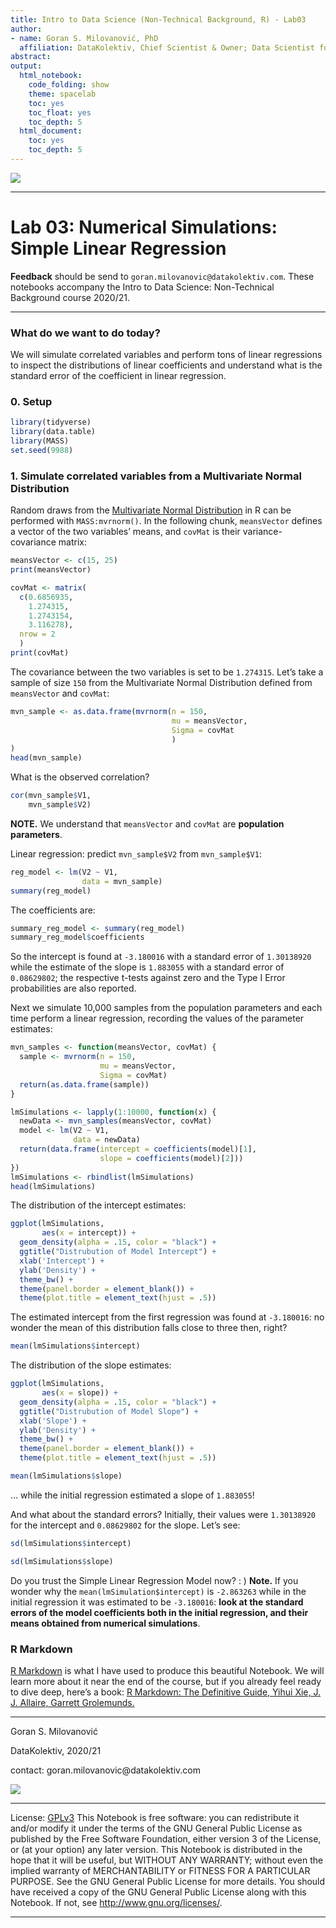 ---
title: Intro to Data Science (Non-Technical Background, R) - Lab03
author:
- name: Goran S. Milovanović, PhD
  affiliation: DataKolektiv, Chief Scientist & Owner; Data Scientist for Wikidata, WMDE
abstract: 
output:
  html_notebook:
    code_folding: show
    theme: spacelab
    toc: yes
    toc_float: yes
    toc_depth: 5
  html_document:
    toc: yes
    toc_depth: 5
---

![](../_img/DK_Logo_100.png)

***
# Lab 03: Numerical Simulations: Simple Linear Regression
 
**Feedback** should be send to `goran.milovanovic@datakolektiv.com`. 
These notebooks accompany the Intro to Data Science: Non-Technical Background course 2020/21.

***

### What do we want to do today?

We will simulate correlated variables and perform tons of linear regressions to inspect the distributions of linear coefficients and understand what is the standard error of the coefficient in linear regression. 

### 0. Setup

```{r echo = T, message = F, warning = F}
library(tidyverse)
library(data.table)
library(MASS)
set.seed(9988)
```

### 1. Simulate correlated variables from a Multivariate Normal Distribution

Random draws from the [Multivariate Normal Distribution](https://en.wikipedia.org/wiki/Multivariate_normal_distribution) in R can be performed with `MASS:mvrnorm()`. In the following chunk, `meansVector` defines a vector of the two variables' means, and `covMat` is their variance-covariance matrix:

```{r echo = T}
meansVector <- c(15, 25)
print(meansVector)
```

```{r echo = T}
covMat <- matrix(
  c(0.6856935, 
    1.274315, 
    1.2743154, 
    3.116278),
  nrow = 2
  )
print(covMat)
```
The covariance between the two variables is set to be `1.274315`.
Let's take a sample of size `150` from the Multivariate Normal Distribution defined from `meansVector` and `covMat`: 

```{r echo = T}
mvn_sample <- as.data.frame(mvrnorm(n = 150,
                                    mu = meansVector,
                                    Sigma = covMat
                                    )
)
head(mvn_sample)
```

What is the observed correlation?

```{r echo = T}
cor(mvn_sample$V1, 
    mvn_sample$V2)
```
**NOTE.** We understand that `meansVector` and `covMat` are **population parameters**.

Linear regression: predict `mvn_sample$V2` from `mvn_sample$V1`:

```{r echo = T}
reg_model <- lm(V2 ~ V1,
                data = mvn_sample) 
summary(reg_model)
```
The coefficients are:

```{r echo = T}
summary_reg_model <- summary(reg_model)
summary_reg_model$coefficients
```
So the intercept is found at `-3.180016` with a standard error of `1.30138920` while the estimate of the slope is `1.883055` with a standard error of `0.08629802`; the respective t-tests against zero and the Type I Error probabilities are also reported.

Next we simulate 10,000 samples from the population parameters and each time perform a linear regression, recording the values of the parameter estimates:

```{r echo = T}
mvn_samples <- function(meansVector, covMat) {
  sample <- mvrnorm(n = 150,
                    mu = meansVector,
                    Sigma = covMat)
  return(as.data.frame(sample))
}
```

```{r echo = T}
lmSimulations <- lapply(1:10000, function(x) {
  newData <- mvn_samples(meansVector, covMat)
  model <- lm(V2 ~ V1, 
              data = newData)
  return(data.frame(intercept = coefficients(model)[1], 
                    slope = coefficients(model)[2]))
})
lmSimulations <- rbindlist(lmSimulations)
head(lmSimulations)
```

The distribution of the intercept estimates:

```{r echo = T}
ggplot(lmSimulations, 
       aes(x = intercept)) + 
  geom_density(alpha = .15, color = "black") + 
  ggtitle("Distrubution of Model Intercept") + 
  xlab('Intercept') + 
  ylab('Density') + 
  theme_bw() + 
  theme(panel.border = element_blank()) +
  theme(plot.title = element_text(hjust = .5))
```
The estimated intercept from the first regression was found at `-3.180016`: no wonder the mean of this distribution falls close to three then, right?

```{r echo = T}
mean(lmSimulations$intercept)
```
The distribution of the slope estimates:

```{r echo = T}
ggplot(lmSimulations, 
       aes(x = slope)) + 
  geom_density(alpha = .15, color = "black") + 
  ggtitle("Distrubution of Model Slope") + 
  xlab('Slope') + 
  ylab('Density') + 
  theme_bw() + 
  theme(panel.border = element_blank()) +
  theme(plot.title = element_text(hjust = .5))
```

```{r echo = T}
mean(lmSimulations$slope)
```
... while the initial regression estimated a slope of `1.883055`!

And what about the standard errors? Initially, their values were `1.30138920` for the intercept and `0.08629802` for the slope.
Let's see:

```{r echo = T}
sd(lmSimulations$intercept)
```

```{r echo = T}
sd(lmSimulations$slope)
```
Do you trust the Simple Linear Regression Model now? : )
**Note.** If you wonder why the `mean(lmSimulation$intercept)` is `-2.863263` while in the initial regression it was estimated to be `-3.180016`: **look at the standard errors of the model coefficients both in the initial regression, and their means obtained from numerical simulations**. 

### R Markdown

[R Markdown](https://rmarkdown.rstudio.com/) is what I have used to produce this beautiful Notebook. We will learn more about it near the end of the course, but if you already feel ready to dive deep, here's a book: [R Markdown: The Definitive Guide, Yihui Xie, J. J. Allaire, Garrett Grolemunds.](https://bookdown.org/yihui/rmarkdown/) 


***
Goran S. Milovanović

DataKolektiv, 2020/21

contact: goran.milovanovic@datakolektiv.com

![](../_img/DK_Logo_100.png)

***
License: [GPLv3](http://www.gnu.org/licenses/gpl-3.0.txt)
This Notebook is free software: you can redistribute it and/or modify it under the terms of the GNU General Public License as published by the Free Software Foundation, either version 3 of the License, or (at your option) any later version.
This Notebook is distributed in the hope that it will be useful, but WITHOUT ANY WARRANTY; without even the implied warranty of MERCHANTABILITY or FITNESS FOR A PARTICULAR PURPOSE.  See the GNU General Public License for more details.
You should have received a copy of the GNU General Public License along with this Notebook. If not, see <http://www.gnu.org/licenses/>.

***

